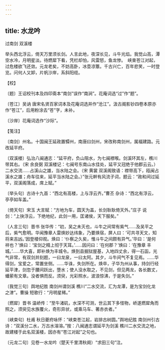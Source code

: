 ```yaml
---
---
---
```

title: 水龙吟
---



过南剑 双溪楼





举头西北浮云，倚天万里须长剑。人言此地，夜深长见，斗牛光焰。我觉山高，潭空水冷，月明星淡。待燃犀下看，凭栏却怕，风雷怒，鱼龙惨。　峡束苍江对起，过危楼欲飞还敛。元龙老矣，不妨高卧，冰壶凉簟。千古兴亡，百年悲笑，一时登览。问何人又卸，片帆沙岸，系斜阳缆。





【校】


〔题〕王诏校刊本及四印斋本“南剑”误作“南涧”。花庵词选“过”作“题”。

〔苍江〕吴讷 唐宋名贤百家词本及花庵词选并作“沧江”。汲古阁影钞四卷本原亦作“苍江”，后用粉涂去“苍”字，未补。

〔沙岸〕花庵词选作“沙际”。





【笺注】


〔南剑〕州名。十国闽王延政置镡州，南唐曰剑州，宋改称南剑州，属福建路。元改延平府。

〔双溪楼〕弘治八闽通志：“延平府，负山阻水，为七闽襟喉。剑溪环其左，樵川带其右。（宋 余良弼 双溪楼记：七闽号东南山水佳处，延平又冠绝于他郡云云。）二水交流……占溪山之雄，当水陆之会。（宋 黄裳 双溪阁致语：襟带高下，瓯闽占溪水之雄；舟车往来，延平当水陆之会。）”张元幹有风流子词，题云：“政和间过延平，双溪阁落成，席上赋。”

〔举头句〕古诗十九首：“西北有高楼，上与浮云齐。”曹丕 杂诗：“西北有浮云，亭亭如车盖。”

〔倚天句〕宋玉 大言赋：“方地为车，圆天为盖，长剑耿耿倚天外。”庄子 说剑：“上抉浮云，下绝地纪，此剑一用，匡诸侯，天下服矣。”

〔人言三句〕晋书 张华传：“初，吴之未灭也，斗牛之间常有紫气……及吴平之后，紫气愈明。华闻豫章人雷焕妙达纬象，乃要焕宿，屏人曰：‘可共寻天文，知将来吉凶。’因登楼仰观。焕曰：‘仆察之久矣，惟斗牛之间颇有异气。’华曰：‘是何祥也？’焕曰：‘宝剑之精上彻于天耳。’……因问曰：‘在何郡？’焕曰：‘在豫章 丰城。’……华大喜，即补焕为丰城令。焕到县掘狱屋基，入地四丈余，得一石函，光气非常，有双剑并刻题，一曰龙泉，一曰太阿。其夕，斗牛间气不复见焉。……华得剑，宝爱之，常置坐侧。……华诛，失剑所在。焕卒，子华为州从事，持剑行经延平津，剑忽于腰间跃出，堕水；使人没水取之，不见剑，但见两龙，各长数丈，蟠萦有文章。没者惧而反。须臾，光彩照水，波浪惊沸，于是失剑。”

〔我觉三句〕舆地纪胜 南剑州谓剑溪 樵川“二水交流，汇为龙潭，是为宝剑化龙之津”。曹操 短歌行：“月明星稀。”

〔燃犀〕晋书 温峤传：“至牛渚矶，水深不可测，世云其下多怪物，峤遂燃犀角而照之，须臾见水族覆火，奇形异状，或乘马车、著赤衣者。”

〔峡束句〕杜甫 秋日夔府咏怀：“峡束苍江起，岩排古树圆。”舆地纪胜 南剑州引古诗：“双溪分二水，万古水溶溶。”按：八闽通志谓延平为剑溪 樵川二水交流之地，故建楼于此名双溪楼，因亦有“苍江对起”之句也。

〔元龙二句〕见卷一水龙吟（楚天千里清秋阕）“求田三句”注。